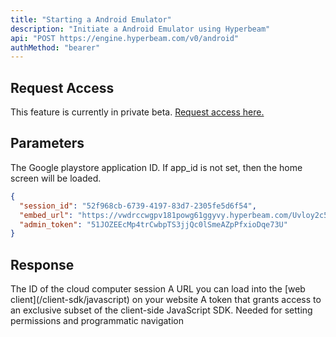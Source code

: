 ```yaml
---
title: "Starting a Android Emulator"
description: "Initiate a Android Emulator using Hyperbeam"
api: "POST https://engine.hyperbeam.com/v0/android"
authMethod: "bearer"
---
```


## Request Access

This feature is currently in private beta. <a href="https://docs.google.com/forms/d/e/1FAIpQLSdsVFZ4cQ4Q2nHNRhwb6SvmJIekv7fuQVa27zWnk_r5F48B5w/viewform?usp=pp_url&entry.126298931=Android+emulation" target="_blank" rel="noopener noreferrer">Request access here.</a>

## Parameters

<ParamField body="app_id" type="string">
  The Google playstore application ID. If app_id is not set, then the home
  screen will be loaded.
</ParamField>

<ResponseExample>

```json Response Example
{
  "session_id": "52f968cb-6739-4197-83d7-2305fe5d6f54",
  "embed_url": "https://vwdrccwgpv181powg61ggyvy.hyperbeam.com/Uvloy2c5QZeD1yMF_l1vVA?token=c8iw3SmQglOU0ugfLr3dWY2LalSKI_WOGUldEt8knbw",
  "admin_token": "51JOZEEcMp4trCwbpTS3jjQc0lSmeAZpPfxioDqe73U"
}
```

</ResponseExample>

## Response

<ResponseField name="session_id" type="string">
  The ID of the cloud computer session
</ResponseField>

<ResponseField name="embed_url" type="string">
  A URL you can load into the [web client](/client-sdk/javascript) on your
  website
</ResponseField>

<ResponseField name="admin_token" type="string">
  A token that grants access to an exclusive subset of the client-side
  JavaScript SDK. Needed for setting permissions and programmatic navigation
</ResponseField>
